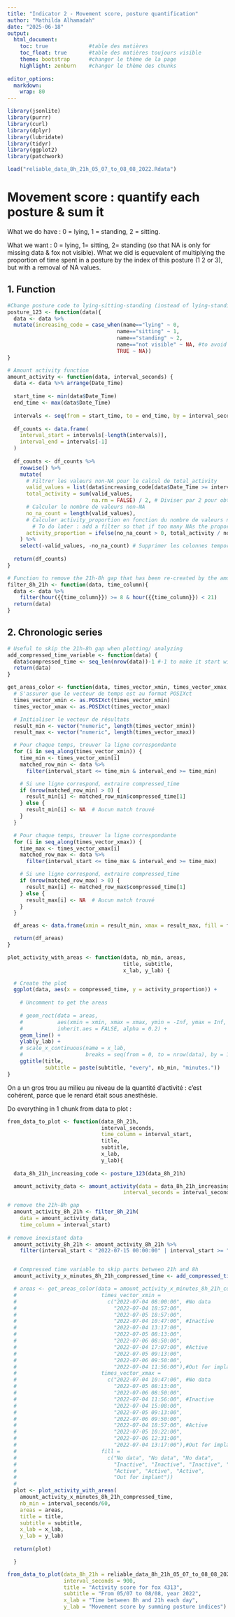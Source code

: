 ```yaml
---
title: "Indicator 2 - Movement score, posture quantification"
author: "Mathilda Alhamadah"
date: "2025-06-18"
output:
  html_document:
    toc: true             #table des matières
    toc_float: true       #table des matières toujours visible
    theme: bootstrap      #changer le thème de la page
    highlight: zenburn    #changer le thème des chunks
    
editor_options: 
  markdown: 
    wrap: 80
---
```


```r
library(jsonlite)
library(purrr)
library(curl)
library(dplyr)
library(lubridate)
library(tidyr)
library(ggplot2)
library(patchwork)
```

```r
load("reliable_data_8h_21h_05_07_to_08_08_2022.Rdata")
```

# Movement score : quantify each posture & sum it

What we do have : 0 = lying, 1 = standing, 2 = sitting.

What we want : 0 = lying, 1= sitting, 2= standing (so that NA is only for missing
data & fox not visible). What we did is equevalent of multiplying the proportion
of time spent in a posture by the index of this posture (1 2 or 3), but with a removal of NA values.

## 1. Function

```r
#Change posture code to lying-sitting-standing (instead of lying-standing-sitting)
posture_123 <- function(data){
  data <- data %>% 
  mutate(increasing_code = case_when(name=="lying" ~ 0,
                                   name=="sitting" ~ 1,
                                   name=="standing" ~ 2,
                                   name=="not visible" ~ NA, #to avoid having it in the sum
                                   TRUE ~ NA))
}
```

```r
# Amount activity function
amount_activity <- function(data, interval_seconds) {
  data <- data %>% arrange(Date_Time)
  
  start_time <- min(data$Date_Time)
  end_time <- max(data$Date_Time)
  
  intervals <- seq(from = start_time, to = end_time, by = interval_seconds)
  
  df_counts <- data.frame(
    interval_start = intervals[-length(intervals)],
    interval_end = intervals[-1]
  )
  
  df_counts <- df_counts %>%
    rowwise() %>%
    mutate(
      # Filtrer les valeurs non-NA pour le calcul de total_activity
      valid_values = list(data$increasing_code[data$Date_Time >= interval_start & data$Date_Time < interval_end & !is.na(data$increasing_code)]),
      total_activity = sum(valid_values,
                           na.rm = FALSE) / 2, # Diviser par 2 pour obtenir un max de 1. Normalement pas de NA
      # Calculer le nombre de valeurs non-NA
      no_na_count = length(valid_values),
      # Calculer activity_proportion en fonction du nombre de valeurs non-NA
        # To do later : add a filter so that if too many NAs the proportion is not computed ? 
      activity_proportion = ifelse(no_na_count > 0, total_activity / no_na_count, NA)
    ) %>%
    select(-valid_values, -no_na_count) # Supprimer les colonnes temporaires
  
  return(df_counts)
}

```


```r
# Function to remove the 21h-8h gap that has been re-created by the amount_activity function
filter_8h_21h <- function(data, time_column){
  data <- data %>% 
    filter(hour({{time_column}}) >= 8 & hour({{time_column}}) < 21)
  return(data)
}
```

## 2. Chronologic series

```r
# Useful to skip the 21h-8h gap when plotting/ analyzing
add_compressed_time_variable <- function(data) {
  data$compressed_time <- seq_len(nrow(data))-1 #-1 to make it start with 0
  return(data)
}
```

```r
get_areas_color <- function(data, times_vector_xmin, times_vector_xmax, fill) {
  # S'assurer que le vecteur de temps est au format POSIXct
  times_vector_xmin <- as.POSIXct(times_vector_xmin)
  times_vector_xmax <- as.POSIXct(times_vector_xmax)

  # Initialiser le vecteur de résultats
  result_min <- vector("numeric", length(times_vector_xmin))
  result_max <- vector("numeric", length(times_vector_xmax))

  # Pour chaque temps, trouver la ligne correspondante
  for (i in seq_along(times_vector_xmin)) {
    time_min <- times_vector_xmin[i]
    matched_row_min <- data %>%
      filter(interval_start <= time_min & interval_end >= time_min)

    # Si une ligne correspond, extraire compressed_time
    if (nrow(matched_row_min) > 0) {
      result_min[i] <- matched_row_min$compressed_time[1]
    } else {
      result_min[i] <- NA  # Aucun match trouvé
    }
  }

  # Pour chaque temps, trouver la ligne correspondante
  for (i in seq_along(times_vector_xmax)) {
    time_max <- times_vector_xmax[i]
    matched_row_max <- data %>%
      filter(interval_start <= time_max & interval_end >= time_max)

    # Si une ligne correspond, extraire compressed_time
    if (nrow(matched_row_max) > 0) {
      result_max[i] <- matched_row_max$compressed_time[1]
    } else {
      result_max[i] <- NA  # Aucun match trouvé
    }
  }

  df_areas <- data.frame(xmin = result_min, xmax = result_max, fill = fill)

  return(df_areas)
}

```

```r
plot_activity_with_areas <- function(data, nb_min, areas,
                                     title, subtitle,
                                     x_lab, y_lab) {

  # Create the plot
  ggplot(data, aes(x = compressed_time, y = activity_proportion)) +
    
    # Uncomment to get the areas
    
    # geom_rect(data = areas,
    #           aes(xmin = xmin, xmax = xmax, ymin = -Inf, ymax = Inf, fill = fill),
    #           inherit.aes = FALSE, alpha = 0.2) +
    geom_line() +
    ylab(y_lab) +
    # scale_x_continuous(name = x_lab,
    #                    breaks = seq(from = 0, to = nrow(data), by = 10)) +
    ggtitle(title,
            subtitle = paste(subtitle, "every", nb_min, "minutes."))
}

```

On a un gros trou au milieu au niveau de la quantité d'activité : c'est
cohérent, parce que le renard était sous anesthésie.

Do everything in 1 chunk from data to plot :
```r
from_data_to_plot <- function(data_8h_21h,
                              interval_seconds,
                              time_column = interval_start,
                              title,
                              subtitle,
                              x_lab,
                              y_lab){
  
  data_8h_21h_increasing_code <- posture_123(data_8h_21h)

  amount_activity_data <- amount_activity(data = data_8h_21h_increasing_code,
                                     interval_seconds = interval_seconds) # default = 900 seconds (15 minutes)

# remove the 21h-8h gap
  amount_activity_8h_21h <- filter_8h_21h(
    data = amount_activity_data,
    time_column = interval_start)
  
# remove inexistant data
  amount_activity_8h_21h <- amount_activity_8h_21h %>% 
    filter(interval_start < "2022-07-15 00:00:00" | interval_start >= "2022-08-03 00:00:00")


  # Compressed time variable to skip parts between 21h and 8h
  amount_activity_x_minutes_8h_21h_compressed_time <- add_compressed_time_variable(amount_activity_8h_21h)

  # areas <- get_areas_color(data = amount_activity_x_minutes_8h_21h_compressed_time,
  #                           times_vector_xmin =
  #                             c("2022-07-04 08:00:00", #No data
  #                               "2022-07-04 18:57:00",
  #                               "2022-07-05 18:57:00",
  #                               "2022-07-04 10:47:00", #Inactive
  #                               "2022-07-04 13:17:00",
  #                               "2022-07-05 08:13:00",
  #                               "2022-07-06 08:50:00",
  #                               "2022-07-04 17:07:00", #Active
  #                               "2022-07-05 09:13:00",
  #                               "2022-07-06 09:50:00",
  #                               "2022-07-04 11:56:00"),#Out for implant
  #                           times_vector_xmax = 
  #                             c("2022-07-04 10:47:00", #No data
  #                               "2022-07-05 08:13:00",
  #                               "2022-07-06 08:50:00",
  #                               "2022-07-04 11:56:00", #Inactive
  #                               "2022-07-04 15:08:00",
  #                               "2022-07-05 09:13:00",
  #                               "2022-07-06 09:50:00",
  #                               "2022-07-04 18:57:00", #Active
  #                               "2022-07-05 10:22:00",
  #                               "2022-07-06 12:31:00",
  #                               "2022-07-04 13:17:00"),#Out for implant
  #                           fill =
  #                             c("No data", "No data", "No data",
  #                               "Inactive", "Inactive", "Inactive", "Inactive",
  #                               "Active", "Active", "Active",
  #                               "Out for implant"))
  # 
  plot <- plot_activity_with_areas(
    amount_activity_x_minutes_8h_21h_compressed_time,
    nb_min = interval_seconds/60,
    areas = areas,
    title = title,
    subtitle = subtitle,
    x_lab = x_lab,
    y_lab = y_lab)
  
  return(plot)

  }
```

```r
from_data_to_plot(data_8h_21h = reliable_data_8h_21h_05_07_to_08_08_2022,
                  interval_seconds = 900,
                  title = "Activity score for fox 4313",
                  subtitle = "From 05/07 to 08/08, year 2022",
                  x_lab = "Time between 8h and 21h each day",
                  y_lab = "Movement score by summing posture indices")
```


